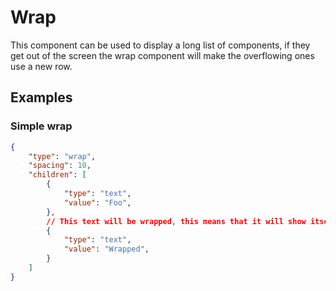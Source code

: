 
# Wrap

This component can be used to display a long list of components, if they get out of the screen the wrap component will make the overflowing ones use a new row.

## Examples

### Simple wrap

```json
{
    "type": "wrap",
    "spacing": 10,
    "children": [
        {
            "type": "text",
            "value": "Foo",
        },
        // This text will be wrapped, this means that it will show itself right under the "Foo" text instead of out of the screen
        {
            "type": "text",
            "value": "Wrapped",
        }
    ]
}
```

<PropertyTable schema={wrapSchema}/>